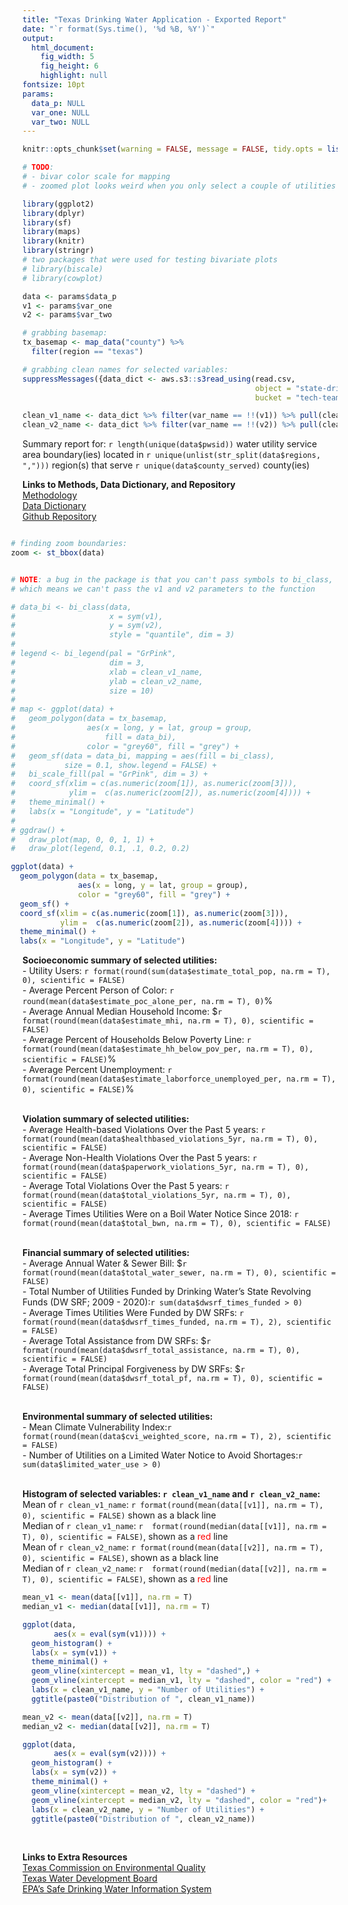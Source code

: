 ```yaml
---
title: "Texas Drinking Water Application - Exported Report"
date: "`r format(Sys.time(), '%d %B, %Y')`"
output:
  html_document:
    fig_width: 5
    fig_height: 6
    highlight: null
fontsize: 10pt
params:
  data_p: NULL
  var_one: NULL
  var_two: NULL
---
```


```r
knitr::opts_chunk$set(warning = FALSE, message = FALSE, tidy.opts = list(width.cutoff = 60), tidy = TRUE) 

# TODO: 
# - bivar color scale for mapping 
# - zoomed plot looks weird when you only select a couple of utilities 
```

```r
library(ggplot2)
library(dplyr)
library(sf)
library(maps)
library(knitr)
library(stringr)
# two packages that were used for testing bivariate plots 
# library(biscale)
# library(cowplot)

data <- params$data_p
v1 <- params$var_one
v2 <- params$var_two

# grabbing basemap: 
tx_basemap <- map_data("county") %>%
  filter(region == "texas")

# grabbing clean names for selected variables: 
suppressMessages({data_dict <- aws.s3::s3read_using(read.csv, 
                                                    object = "state-drinking-water/TX/clean/app/data_dict_v2.csv",
                                                    bucket = "tech-team-data")})

clean_v1_name <- data_dict %>% filter(var_name == !!(v1)) %>% pull(clean_name)
clean_v2_name <- data_dict %>% filter(var_name == !!(v2)) %>% pull(clean_name)
```

Summary report for: ``r length(unique(data$pwsid))`` water utility service area boundary(ies) located in ``r unique(unlist(str_split(data$regions, ",")))`` region(s) that serve ``r unique(data$county_served)`` county(ies)

<b> Links to Methods, Data Dictionary, and Repository </b>\
[Methodology](https://docs.google.com/document/d/1va2Iq2oJxnqiwgNHD4bWpXKxdWbq-TYoYkosj1oz_JU/edit)\
[Data Dictionary](https://docs.google.com/spreadsheets/d/1bzNPxhL-l6DeGElhG1c70Of8DGAQasMDUuX3rPHVe2A/edit#gid=0)\
[Github Repository](https://github.com/Environmental-Policy-Innovation-Center/tx-dw-tool/tree/prod)\


<div style= "float:right; position: relative">
```r
# finding zoom boundaries: 
zoom <- st_bbox(data)


# NOTE: a bug in the package is that you can't pass symbols to bi_class, 
# which means we can't pass the v1 and v2 parameters to the function 

# data_bi <- bi_class(data,
#                     x = sym(v1),
#                     y = sym(v2),
#                     style = "quantile", dim = 3)
# 
# legend <- bi_legend(pal = "GrPink",
#                     dim = 3,
#                     xlab = clean_v1_name,
#                     ylab = clean_v2_name,
#                     size = 10)
# 
# map <- ggplot(data) + 
#   geom_polygon(data = tx_basemap, 
#                aes(x = long, y = lat, group = group, 
#                    fill = data_bi),
#                color = "grey60", fill = "grey") +   
#   geom_sf(data = data_bi, mapping = aes(fill = bi_class),
#           size = 0.1, show.legend = FALSE) +
#   bi_scale_fill(pal = "GrPink", dim = 3) +
#   coord_sf(xlim = c(as.numeric(zoom[1]), as.numeric(zoom[3])), 
#            ylim =  c(as.numeric(zoom[2]), as.numeric(zoom[4]))) + 
#   theme_minimal() + 
#   labs(x = "Longitude", y = "Latitude")
# 
# ggdraw() +
#   draw_plot(map, 0, 0, 1, 1) +
#   draw_plot(legend, 0.1, .1, 0.2, 0.2)

ggplot(data) +
  geom_polygon(data = tx_basemap,
               aes(x = long, y = lat, group = group),
               color = "grey60", fill = "grey") +
  geom_sf() +
  coord_sf(xlim = c(as.numeric(zoom[1]), as.numeric(zoom[3])),
           ylim =  c(as.numeric(zoom[2]), as.numeric(zoom[4]))) +
  theme_minimal() +
  labs(x = "Longitude", y = "Latitude")
```
</div>

<b> Socioeconomic summary of selected utilities: </b>\
- Utility Users: ``r format(round(sum(data$estimate_total_pop, na.rm = T), 0), scientific = FALSE)``\
- Average Percent Person of Color: ``r round(mean(data$estimate_poc_alone_per, na.rm = T), 0)``%\
- Average Annual Median Household Income: \$``r format(round(mean(data$estimate_mhi, na.rm = T), 0), scientific = FALSE) ``\
- Average Percent of Households Below Poverty Line: ``r format(round(mean(data$estimate_hh_below_pov_per, na.rm = T), 0), scientific = FALSE) ``%\
- Average Percent Unemployment: ``r format(round(mean(data$estimate_laborforce_unemployed_per, na.rm = T), 0), scientific = FALSE) ``%\
<br />

<b> Violation summary of selected utilities: </b>\
- Average Health-based Violations Over the Past 5 years: ``r format(round(mean(data$healthbased_violations_5yr, na.rm = T), 0), scientific = FALSE) ``\
- Average Non-Health Violations Over the Past 5 years: ``r format(round(mean(data$paperwork_violations_5yr, na.rm = T), 0), scientific = FALSE) ``\
- Average Total Violations Over the Past 5 years: ``r format(round(mean(data$total_violations_5yr, na.rm = T), 0), scientific = FALSE) ``\
- Average Times Utilities Were on a Boil Water Notice Since 2018: ``r format(round(mean(data$total_bwn, na.rm = T), 0), scientific = FALSE) ``\
<br />

<b> Financial summary of selected utilities: </b>\
- Average Annual Water & Sewer Bill: \$``r format(round(mean(data$total_water_sewer, na.rm = T), 0), scientific = FALSE) ``\
- Total Number of Utilities Funded by Drinking Water's State Revolving Funds (DW SRF; 2009 - 2020):``r sum(data$dwsrf_times_funded > 0) ``\
- Average Times Utilities Were Funded by DW SRFs: ``r format(round(mean(data$dwsrf_times_funded, na.rm = T), 2), scientific = FALSE) ``\
- Average Total Assistance from DW SRFs: \$``r format(round(mean(data$dwsrf_total_assistance, na.rm = T), 0), scientific = FALSE) ``\
- Average Total Principal Forgiveness by DW SRFs: \$``r format(round(mean(data$dwsrf_total_pf, na.rm = T), 0), scientific = FALSE) ``\
<br />

<b> Environmental summary of selected utilities: </b> \
- Mean Climate Vulnerability Index:``r format(round(mean(data$cvi_weighted_score, na.rm = T), 2), scientific = FALSE) ``\
- Number of Utilities on a Limited Water Notice to Avoid Shortages:``r sum(data$limited_water_use > 0) ``\
<br />

<b> Histogram of selected variables: ``r clean_v1_name `` and ``r clean_v2_name``: </b> \
Mean of ``r clean_v1_name ``: ``r format(round(mean(data[[v1]], na.rm = T), 0), scientific = FALSE)`` shown as a black line\
Median of ``r clean_v1_name ``: ``r  format(round(median(data[[v1]], na.rm = T), 0), scientific = FALSE)``, shown as a <span style="color: red;"> red </span> line\
Mean of ``r clean_v2_name ``: ``r format(round(mean(data[[v2]], na.rm = T), 0), scientific = FALSE)``, shown as a black line\
Median of ``r clean_v2_name ``: ``r  format(round(median(data[[v2]], na.rm = T), 0), scientific = FALSE)``, shown as a <span style="color: red;"> red </span> line\

```r
mean_v1 <- mean(data[[v1]], na.rm = T)
median_v1 <- median(data[[v1]], na.rm = T)

ggplot(data, 
       aes(x = eval(sym(v1)))) +
  geom_histogram() + 
  labs(x = sym(v1)) + 
  theme_minimal() + 
  geom_vline(xintercept = mean_v1, lty = "dashed",) + 
  geom_vline(xintercept = median_v1, lty = "dashed", color = "red") + 
  labs(x = clean_v1_name, y = "Number of Utilities") + 
  ggtitle(paste0("Distribution of ", clean_v1_name))

mean_v2 <- mean(data[[v2]], na.rm = T)
median_v2 <- median(data[[v2]], na.rm = T)

ggplot(data,
       aes(x = eval(sym(v2)))) +
  geom_histogram() +
  labs(x = sym(v2)) +
  theme_minimal() +
  geom_vline(xintercept = mean_v2, lty = "dashed") +
  geom_vline(xintercept = median_v2, lty = "dashed", color = "red")+
  labs(x = clean_v2_name, y = "Number of Utilities") + 
  ggtitle(paste0("Distribution of ", clean_v2_name))
```
<br />

<b> Links to Extra Resources </b> \
[Texas Commission on Environmental Quality](https://www.tceq.texas.gov/)\
[Texas Water Development Board](https://www.twdb.texas.gov/index.asp)\
[EPA's Safe Drinking Water Information System](https://www.epa.gov/enviro/sdwis-overview)\

